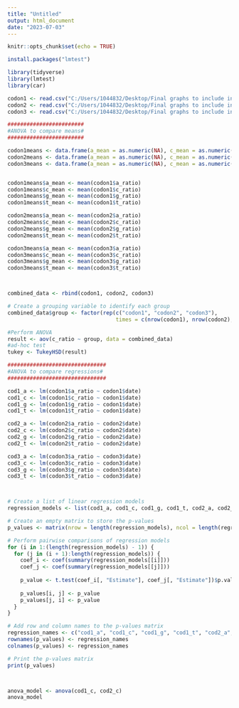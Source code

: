 ---
title: "Untitled"
output: html_document
date: "2023-07-03"
---

```{r setup, include=FALSE}
knitr::opts_chunk$set(echo = TRUE)

install.packages("lmtest")

library(tidyverse)
library(lmtest)
library(car)
```


```{r}
codon1 <- read.csv("C:/Users/1044832/Desktop/Final graphs to include in thesis/4. Composition count/fig4 data/codon1_nucleotide_composition_n11000.csv")
codon2 <- read.csv("C:/Users/1044832/Desktop/Final graphs to include in thesis/4. Composition count/fig4 data/codon2_nucleotide_composition_n11000.csv")
codon3 <- read.csv("C:/Users/1044832/Desktop/Final graphs to include in thesis/4. Composition count/fig4 data/codon3_nucleotide_composition_n11000.csv")

```

```{r}
########################
#ANOVA to compare means#
########################

codon1means <- data.frame(a_mean = as.numeric(NA), c_mean = as.numeric(NA), t_mean = as.numeric(NA), g_mean = as.numeric(NA))
codon2means <- data.frame(a_mean = as.numeric(NA), c_mean = as.numeric(NA), t_mean = as.numeric(NA), g_mean = as.numeric(NA))
codon3means <- data.frame(a_mean = as.numeric(NA), c_mean = as.numeric(NA), t_mean = as.numeric(NA), g_mean = as.numeric(NA))


codon1means$a_mean <- mean(codon1$a_ratio)
codon1means$c_mean <- mean(codon1$c_ratio)
codon1means$g_mean <- mean(codon1$g_ratio)
codon1means$t_mean <- mean(codon1$t_ratio)

codon2means$a_mean <- mean(codon2$a_ratio)
codon2means$c_mean <- mean(codon2$c_ratio)
codon2means$g_mean <- mean(codon2$g_ratio)
codon2means$t_mean <- mean(codon2$t_ratio)

codon3means$a_mean <- mean(codon3$a_ratio)
codon3means$c_mean <- mean(codon3$c_ratio)
codon3means$g_mean <- mean(codon3$g_ratio)
codon3means$t_mean <- mean(codon3$t_ratio)



combined_data <- rbind(codon1, codon2, codon3)

# Create a grouping variable to identify each group
combined_data$group <- factor(rep(c("codon1", "codon2", "codon3"), 
                                  times = c(nrow(codon1), nrow(codon2), nrow(codon3))))

#Perform ANOVA
result <- aov(c_ratio ~ group, data = combined_data)
#ad-hoc test
tukey <- TukeyHSD(result)


```

```{r}
###############################
#ANOVA to compare regressions#
###############################

cod1_a <- lm(codon1$a_ratio ~ codon1$date)
cod1_c <- lm(codon1$c_ratio ~ codon1$date)
cod1_g <- lm(codon1$g_ratio ~ codon1$date)
cod1_t <- lm(codon1$t_ratio ~ codon1$date)

cod2_a <- lm(codon2$a_ratio ~ codon2$date)
cod2_c <- lm(codon2$c_ratio ~ codon2$date)
cod2_g <- lm(codon2$g_ratio ~ codon2$date)
cod2_t <- lm(codon2$t_ratio ~ codon2$date)

cod3_a <- lm(codon3$a_ratio ~ codon3$date)
cod3_c <- lm(codon3$c_ratio ~ codon3$date)
cod3_g <- lm(codon3$g_ratio ~ codon3$date)
cod3_t <- lm(codon3$t_ratio ~ codon3$date)



# Create a list of linear regression models
regression_models <- list(cod1_a, cod1_c, cod1_g, cod1_t, cod2_a, cod2_c, cod2_g, cod2_t, cod3_a, cod3_c, cod3_g, cod3_t)

# Create an empty matrix to store the p-values
p_values <- matrix(nrow = length(regression_models), ncol = length(regression_models))

# Perform pairwise comparisons of regression models
for (i in 1:(length(regression_models) - 1)) {
  for (j in (i + 1):length(regression_models)) {
    coef_i <- coef(summary(regression_models[[i]]))
    coef_j <- coef(summary(regression_models[[j]]))
    
    p_value <- t.test(coef_i[, "Estimate"], coef_j[, "Estimate"])$p.value
    
    p_values[i, j] <- p_value
    p_values[j, i] <- p_value
  }
}

# Add row and column names to the p-values matrix
regression_names <- c("cod1_a", "cod1_c", "cod1_g", "cod1_t", "cod2_a", "cod2_c", "cod2_g", "cod2_t", "cod3_a", "cod3_c", "cod3_g", "cod3_t")
rownames(p_values) <- regression_names
colnames(p_values) <- regression_names

# Print the p-values matrix
print(p_values)



anova_model <- anova(cod1_c, cod2_c)
anova_model

```

